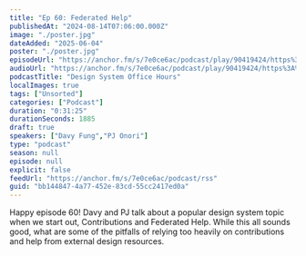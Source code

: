 ```yaml
---
title: "Ep 60: Federated Help"
publishedAt: "2024-08-14T07:06:00.000Z"
image: "./poster.jpg"
dateAdded: "2025-06-04"
poster: "./poster.jpg"
episodeUrl: "https://anchor.fm/s/7e0ce6ac/podcast/play/90419424/https%3A%2F%2Fd3ctxlq1ktw2nl.cloudfront.net%2Fstaging%2F2024-7-14%2Fd2051a5f-d2cd-4813-614e-8263e95da04c.mp3"
audioUrl: "https://anchor.fm/s/7e0ce6ac/podcast/play/90419424/https%3A%2F%2Fd3ctxlq1ktw2nl.cloudfront.net%2Fstaging%2F2024-7-14%2Fd2051a5f-d2cd-4813-614e-8263e95da04c.mp3"
podcastTitle: "Design System Office Hours"
localImages: true
tags: ["Unsorted"]
categories: ["Podcast"]
duration: "0:31:25"
durationSeconds: 1885
draft: true
speakers: ["Davy Fung","PJ Onori"]
type: "podcast"
season: null
episode: null
explicit: false
feedUrl: "https://anchor.fm/s/7e0ce6ac/podcast/rss"
guid: "bb144847-4a77-452e-83cd-55cc2417ed0a"
---
```

Happy episode 60! Davy and PJ talk about a popular design system topic when we start out, Contributions and Federated Help. While this all sounds good, what are some of the pitfalls of relying too heavily on contributions and help from external design resources.
